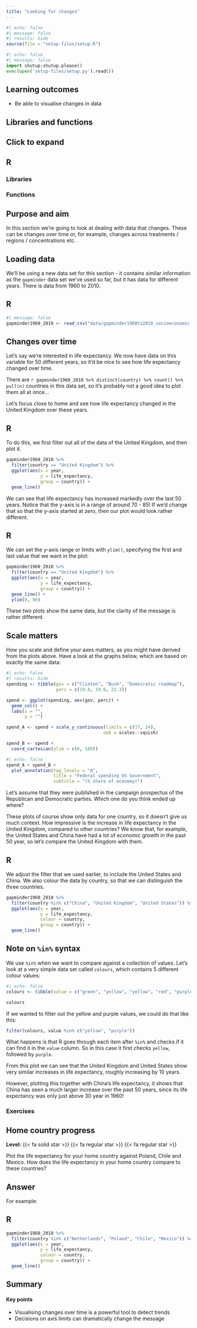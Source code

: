 ```yaml
---
title: "Looking for changes"
---
```


```r
#| echo: false
#| message: false
#| results: hide
source(file = "setup-files/setup.R")
```

```python
#| echo: false
#| message: false
import shutup;shutup.please()
exec(open('setup-files/setup.py').read())
```

::: {.callout-tip}
## Learning outcomes

- Be able to visualise changes in data

:::

## Libraries and functions

::: {.callout-note collapse="true"}
## Click to expand

::: {.panel-tabset group="language"}
## R

### Libraries
### Functions

:::
:::

## Purpose and aim

In this section we're going to look at dealing with data that changes. These can be changes over time or, for example, changes across treatments / regions / concentrations etc.

## Loading data

We'll be using a new data set for this section - it contains similar information as the `gapminder` data set we've used so far, but it has data for different years. There is data from 1960 to 2010.

::: {.panel-tabset group="language"}
## R

```r
#| message: false
gapminder1960_2010 <- read_csv("data/gapminder1960to2010_socioeconomic.csv")
```

:::

## Changes over time

Let's say we're interested in life expectancy. We now have data on this variable for 50 different years, so it'd be nice to see how life expectancy changed over time.

There are `r gapminder1960_2010 %>% distinct(country) %>% count() %>% pull(n)` countries in this data set, so it's probably not a good idea to plot them all at once...

Let's focus close to home and see how life expectancy changed in the United Kingdom over these years.

::: {.panel-tabset group="language"}
## R

To do this, we first filter out all of the data of the United Kingdom, and then plot it.

```r
gapminder1960_2010 %>% 
  filter(country == "United Kingdom") %>% 
  ggplot(aes(x = year,
             y = life_expectancy,
             group = country)) +
  geom_line()
```

:::

We can see that life expectancy has increased markedly over the last 50 years. Notice that the y-axis is in a range of around 70 - 85! If we'd change that so that the y-axis started at zero, then our plot would look rather different.

::: {.panel-tabset group="language"}
## R

We can set the y-axis range or limits with `ylim()`, specifying the first and last value that we want in the plot:

```r
gapminder1960_2010 %>% 
  filter(country == "United Kingdom") %>% 
  ggplot(aes(x = year,
             y = life_expectancy,
             group = country)) +
  geom_line() +
  ylim(0, 90)
```

:::

These two plots show the same data, but the clarity of the message is rather different.

:::{.callout-important}
## Scale matters

How you scale and define your axes matters, as you might have derived from the plots above. Have a look at the graphs below, which are based on exactly the same data:

```r
#| echo: false
#| results: hide
spending <- tibble(gov = c("Clinton", "Bush", "Democratic roadmap"),
                   perc = c(19.8, 19.6, 23.3))

spend <- ggplot(spending, aes(gov, perc)) +
  geom_col() +
  labs(x = "",
       y = "")

spend_A <- spend + scale_y_continuous(limits = c(17, 24),
                                     oob = scales::squish)

spend_B <- spend +
  coord_cartesian(ylim = c(0, 100))
```

```r
#| echo: false
spend_A + spend_B +
  plot_annotation(tag_levels = "A",
                  title = "Federal spending US Government",
                  subtitle = "(% share of economy)")
```

Let's assume that they were published in the campaign prospectus of the Republican and Democratic parties. Which one do you think ended up where?
:::

These plots of course show only data for one country, so it doesn't give us much context. How impressive is the increase in life expectancy in the United Kingdom, compared to other countries? We know that, for example, the United States and China have had a lot of economic growth in the past 50 year, so let's compare the United Kingdom with them.

::: {.panel-tabset group="language"}
## R

We adjust the filter that we used earlier, to include the United States and China. We also colour the data by country, so that we can distinguish the three countries.

```r
gapminder1960_2010 %>% 
  filter(country %in% c("China", "United Kingdom", "United States")) %>% 
  ggplot(aes(x = year,
             y = life_expectancy,
             colour = country,
             group = country)) +
  geom_line()
```

::: {.callout-note collapse="true"}
## Note on `%in%` syntax

We use `%in%` when we want to compare against a collection of values. Let's look at a very simple data set called `colours`, which contains 5 different colour values:

```r
#| echo: false
colours <- tibble(value = c("green", "yellow", "yellow", "red", "purple"))
```

```r
colours
```

If we wanted to filter out the yellow and purple values, we could do that like this:

```r
filter(colours, value %in% c("yellow", "purple"))
```

What happens is that R goes through each item after `%in%` and checks if it can find it in the `value` column. So in this case it first checks `yellow`, followed by `purple`.

:::

:::

From this plot we can see that the United Kingdom and United States show very similar increases in life expectancy, roughly increasing by 10 years.

However, plotting this together with China's life expectancy, it shows that China has seen a much larger increase over the past 50 years, since its life expectancy was only just above 30 year in 1960!

### Exercises

::: {.callout-note icon=false}
## Home country progress

**Level:** {{< fa solid star >}} {{< fa regular star >}} {{< fa regular star >}}

Plot the life expectancy for your home country against Poland, Chile and Mexico. How does the life expectancy in your home country compare to these countries?

::: {.callout-tip collapse="true"}
## Answer

For example:

::: {.panel-tabset group="language"}
## R

```r
gapminder1960_2010 %>% 
  filter(country %in% c("Netherlands", "Poland", "Chile", "Mexico")) %>% 
  ggplot(aes(x = year,
             y = life_expectancy,
             colour = country,
             group = country)) +
  geom_line()
```

:::
:::
:::

## Summary

::: {.callout-tip}
#### Key points

- Visualising changes over time is a powerful tool to detect trends
- Decisions on axis limits can dramatically change the message
:::
